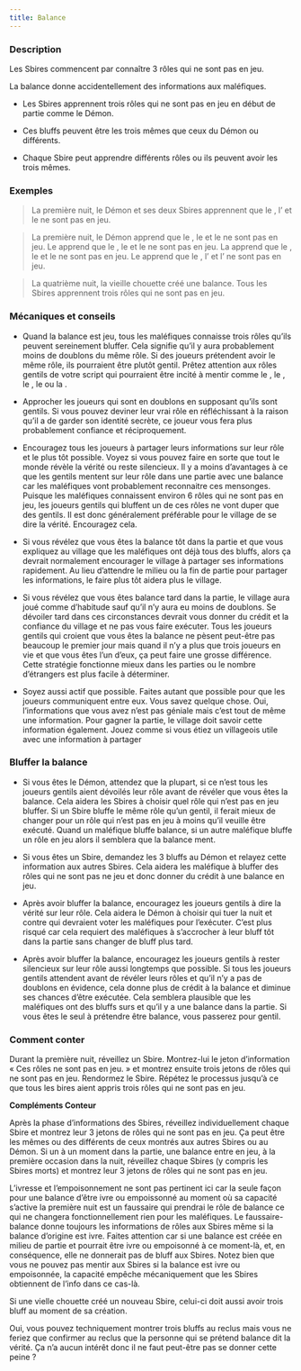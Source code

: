```yaml
---
title: Balance
---
```



<Role BALANCE header />

### Description

Les Sbires commencent par connaître 3 rôles qui ne sont pas en jeu.

La balance donne accidentellement des informations aux maléfiques.

-   Les Sbires apprennent trois rôles qui ne sont pas en jeu en début de partie comme le Démon.

-   Ces bluffs peuvent être les trois mêmes que ceux du Démon ou différents.

-   Chaque Sbire peut apprendre différents rôles ou ils peuvent avoir les trois mêmes.

### Exemples

> La première nuit, le Démon et ses deux Sbires apprennent que le <Role SAGE />, l’<Role AUBERGISTE /> et le <Role GOLEM /> ne sont pas en jeu.

> La première nuit, le Démon apprend que le <Role FOU />, le <Role MOINE /> et le <Role VERTUEUX /> ne sont pas en jeu. Le <Role CONSPIRATEUR /> apprend que le <Role FOU />, le <Role MOINE /> et le <Role VERTUEUX /> ne sont pas en jeu. La <Role SORCIERE /> apprend que le <Role FOU />, le <Role FLEURISTE /> et le <Role BARBIER /> ne sont pas en jeu. Le <Role AERONAUTE /> apprend que le <Role NOBLE />, l’<Role AMNESIQUE /> et l’<Role HERETIQUE /> ne sont pas en jeu.

> La quatrième nuit, la vieille chouette créé une balance. Tous les Sbires apprennent trois rôles qui ne sont pas en jeu.

### Mécaniques et conseils

- Quand la balance est jeu, tous les maléfiques connaisse trois rôles qu’ils peuvent sereinement bluffer. Cela signifie qu’il y aura probablement moins de doublons du même rôle. Si des joueurs prétendent avoir le même rôle, ils pourraient être plutôt gentil. Prêtez attention aux rôles gentils de votre script qui pourraient être incité à mentir comme le <Role PIXIE />, le <Role CROQUE_MORT />, le <Role VERTUEUX />, le <Role SAGE /> ou la <Role BRUTE />.

- Approcher les joueurs qui sont en doublons en supposant qu’ils sont gentils. Si vous pouvez deviner leur vrai rôle en réfléchissant à la raison qu’il a de garder son identité secrète, ce joueur vous fera plus probablement confiance et réciproquement.

- Encouragez tous les joueurs à partager leurs informations sur leur rôle et le plus tôt possible. Voyez si vous pouvez faire en sorte que tout le monde révèle la vérité ou reste silencieux. Il y a moins d’avantages à ce que les gentils mentent sur leur rôle dans une partie avec une balance car les maléfiques vont probablement reconnaitre ces mensonges. Puisque les maléfiques connaissent environ 6 rôles qui ne sont pas en jeu, les joueurs gentils qui bluffent un de ces rôles ne vont duper que des gentils. Il est donc généralement préférable pour le village de se dire la vérité. Encouragez cela.

- Si vous révélez que vous êtes la balance tôt dans la partie et que vous expliquez au village que les maléfiques ont déjà tous des bluffs, alors ça devrait normalement encourager le village à partager ses informations rapidement. Au lieu d’attendre le milieu ou la fin de partie pour partager les informations, le faire plus tôt aidera plus le village.

- Si vous révélez que vous êtes balance tard dans la partie, le village aura joué comme d’habitude sauf qu’il n’y aura eu moins de doublons. Se dévoiler tard dans ces circonstances devrait vous donner du crédit et la confiance du village et ne pas vous faire exécuter. Tous les joueurs gentils qui croient que vous êtes la balance ne pèsent peut-être pas beaucoup le premier jour mais quand il n’y a plus que trois joueurs en vie et que vous êtes l’un d’eux, ça peut faire une grosse différence. Cette stratégie fonctionne mieux dans les parties ou le nombre d’étrangers est plus facile à déterminer.

- Soyez aussi actif que possible. Faites autant que possible pour que les joueurs communiquent entre eux. Vous savez quelque chose. Oui, l’informations que vous avez n’est pas géniale mais c’est tout de même une information. Pour gagner la partie, le village doit savoir cette information également. Jouez comme si vous étiez un villageois utile avec une information à partager

### Bluffer la balance

- Si vous êtes le Démon, attendez que la plupart, si ce n’est tous les joueurs gentils aient dévoilés leur rôle avant de révéler que vous êtes la balance. Cela aidera les Sbires à choisir quel rôle qui n’est pas en jeu bluffer. Si un Sbire bluffe le même rôle qu’un gentil, il ferait mieux de changer pour un rôle qui n’est pas en jeu à moins qu’il veuille être exécuté. Quand un maléfique bluffe balance, si un autre maléfique bluffe un rôle en jeu alors il semblera que la balance ment.

- Si vous êtes un Sbire, demandez les 3 bluffs au Démon et relayez cette information aux autres Sbires. Cela aidera les maléfique à bluffer des rôles qui ne sont pas ne jeu et donc donner du crédit à une balance en jeu.

- Après avoir bluffer la balance, encouragez les joueurs gentils à dire la vérité sur leur rôle. Cela aidera le Démon à choisir qui tuer la nuit et contre qui devraient voter les maléfiques pour l’exécuter. C’est plus risqué car cela requiert des maléfiques à s’accrocher à leur bluff tôt dans la partie sans changer de bluff plus tard. 

- Après avoir bluffer la balance, encouragez les joueurs gentils à rester silencieux sur leur rôle aussi longtemps que possible. Si tous les joueurs gentils attendent avant de révéler leurs rôles et qu’il n’y a pas de doublons en évidence, cela donne plus de crédit à la balance et diminue ses chances d’être exécutée. Cela semblera plausible que les maléfiques ont des bluffs surs et qu’il y a une balance dans la partie. Si vous êtes le seul à prétendre être balance, vous passerez pour gentil. 

### Comment conter

Durant la première nuit, réveillez un Sbire. Montrez-lui le jeton d’information « Ces rôles ne sont pas en jeu. » et montrez ensuite trois jetons de rôles qui ne sont pas en jeu. Rendormez le Sbire. Répétez le processus jusqu’à ce que tous les bires aient appris trois rôles qui ne sont pas en jeu.

**Compléments Conteur**

Après la phase d’informations des Sbires, réveillez individuellement chaque Sbire et montrez leur 3 jetons de rôles qui ne sont pas en jeu. Ça peut être les mêmes ou des différents de ceux montrés aux autres Sbires ou au Démon. Si un à un moment dans la partie, une balance entre en jeu, à la première occasion dans la nuit, réveillez chaque Sbires (y compris les Sbires morts) et montrez leur 3 jetons de rôles qui ne sont pas en jeu.

L’ivresse et l’empoisonnement ne sont pas pertinent ici car la seule façon pour une balance d’être ivre ou empoissonné au moment où sa capacité s’active la première nuit est un faussaire qui prendrai le rôle de balance ce qui ne changera fonctionnellement rien pour les maléfiques. Le faussaire-balance donne toujours les informations de rôles aux Sbires même si la balance d’origine est ivre. Faites attention car si une balance est créée en milieu de partie et pourrait être ivre ou empoisonné à ce moment-là, et, en conséquence, elle ne donnerait pas de bluff aux Sbires. Notez bien que vous ne pouvez pas mentir aux Sbires si la balance est ivre ou empoisonnée, la capacité empêche mécaniquement que les Sbires obtiennent de l’info dans ce cas-là.

Si une vielle chouette créé un nouveau Sbire, celui-ci doit aussi avoir trois bluff au moment de sa création.

Oui, vous pouvez techniquement montrer trois bluffs au reclus mais vous ne feriez que confirmer au reclus que la personne qui se prétend balance dit la vérité. Ça n’a aucun intérêt donc il ne faut peut-être pas se donner cette peine ?
